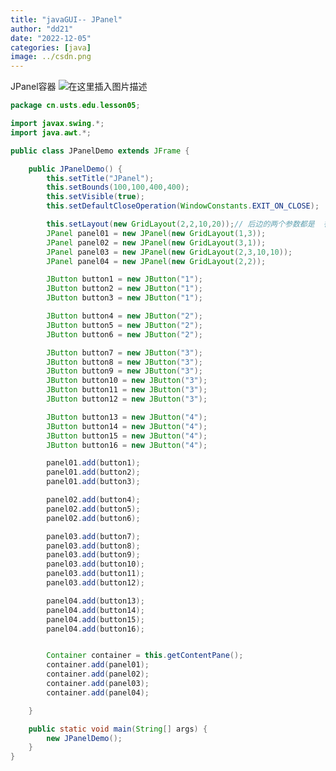 ```yaml
---
title: "javaGUI-- JPanel"
author: "dd21"
date: "2022-12-05" 
categories: [java]
image: ../csdn.png
---
```



JPanel容器
![在这里插入图片描述](https://img-blog.csdnimg.cn/6402b57860a14459998206ac5b27f6b0.png?x-oss-process=image/watermark,type_ZHJvaWRzYW5zZmFsbGJhY2s,shadow_50,text_Q1NETiBA5aSn5q-beg==,size_20,color_FFFFFF,t_70,g_se,x_16)


```java
package cn.usts.edu.lesson05;

import javax.swing.*;
import java.awt.*;

public class JPanelDemo extends JFrame {

    public JPanelDemo() {
        this.setTitle("JPanel");
        this.setBounds(100,100,400,400);
        this.setVisible(true);
        this.setDefaultCloseOperation(WindowConstants.EXIT_ON_CLOSE);

        this.setLayout(new GridLayout(2,2,10,20));// 后边的两个参数都是  行间距  和  列间距
        JPanel panel01 = new JPanel(new GridLayout(1,3));
        JPanel panel02 = new JPanel(new GridLayout(3,1));
        JPanel panel03 = new JPanel(new GridLayout(2,3,10,10));
        JPanel panel04 = new JPanel(new GridLayout(2,2));

        JButton button1 = new JButton("1");
        JButton button2 = new JButton("1");
        JButton button3 = new JButton("1");

        JButton button4 = new JButton("2");
        JButton button5 = new JButton("2");
        JButton button6 = new JButton("2");

        JButton button7 = new JButton("3");
        JButton button8 = new JButton("3");
        JButton button9 = new JButton("3");
        JButton button10 = new JButton("3");
        JButton button11 = new JButton("3");
        JButton button12 = new JButton("3");

        JButton button13 = new JButton("4");
        JButton button14 = new JButton("4");
        JButton button15 = new JButton("4");
        JButton button16 = new JButton("4");

        panel01.add(button1);
        panel01.add(button2);
        panel01.add(button3);

        panel02.add(button4);
        panel02.add(button5);
        panel02.add(button6);

        panel03.add(button7);
        panel03.add(button8);
        panel03.add(button9);
        panel03.add(button10);
        panel03.add(button11);
        panel03.add(button12);

        panel04.add(button13);
        panel04.add(button14);
        panel04.add(button15);
        panel04.add(button16);


        Container container = this.getContentPane();
        container.add(panel01);
        container.add(panel02);
        container.add(panel03);
        container.add(panel04);

    }

    public static void main(String[] args) {
        new JPanelDemo();
    }
}

```

